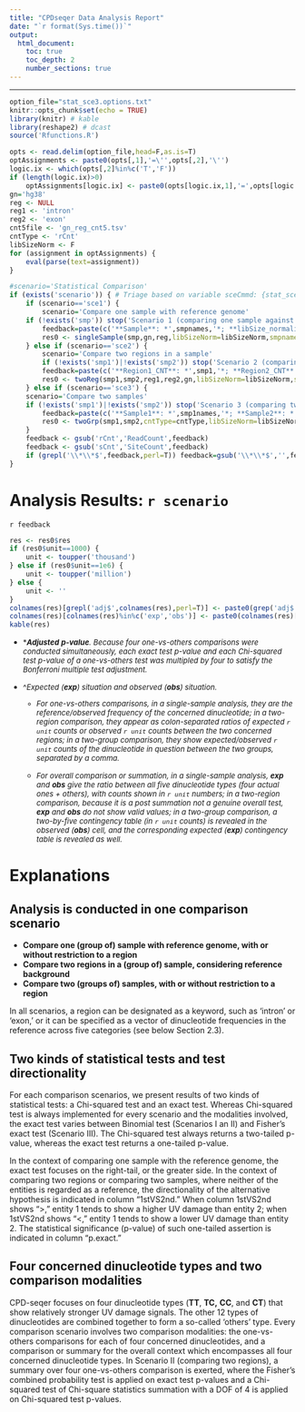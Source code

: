 ```yaml
---
title: "CPDseqer Data Analysis Report"
date: "`r format(Sys.time())`"
output:
  html_document:
    toc: true
    toc_depth: 2
    number_sections: true
---
```


<style type="text/css">
.main-container {
  max-width: 90%;
  margin-left: auto;
  margin-right: auto;
}
</style>
---

```r
option_file="stat_sce3.options.txt"
knitr::opts_chunk$set(echo = TRUE)
library(knitr) # kable
library(reshape2) # dcast
source('Rfunctions.R')
```
```r
opts <- read.delim(option_file,head=F,as.is=T) 
optAssignments <- paste0(opts[,1],'=\'',opts[,2],'\'')
logic.ix <- which(opts[,2]%in%c('T','F'))
if (length(logic.ix)>0)
	optAssignments[logic.ix] <- paste0(opts[logic.ix,1],'=',opts[logic.ix,2]) # =T or =F
gn='hg38'
reg <- NULL
reg1 <- 'intron'
reg2 <- 'exon'
cnt5file <- 'gn_reg_cnt5.tsv'
cntType <- 'rCnt'
libSizeNorm <- F
for (assignment in optAssignments) {
	eval(parse(text=assignment))
}

#scenario='Statistical Comparison'
if (exists('scenario')) { # Triage based on variable sceCmmd: {stat_sce1,stat_sce2,stat_sce3}
	if (scenario=='sce1') {
		scenario='Compare one sample with reference genome'
    if (!exists('smp')) stop('Scenario 1 (comparing one sample against reference) requires one sample\'s CNT file!')
		feedback=paste(c('**Sample**: *',smpnames,'*; **libSize_normalization**: *',libSizeNorm,'*; **Genome**: *',gn,'*; **CountType**: *',cntType,'*; **Region**: *',reg,'*'),collapse='')
		res0 <- singleSample(smp,gn,reg,libSizeNorm=libSizeNorm,smpnames=smpnames,cntType=cntType,cnt5file=cnt5file,nDigit=3)	
	} else if (scenario=='sce2') {
		scenario='Compare two regions in a sample'
		if (!exists('smp1')|!exists('smp2')) stop('Scenario 2 (comparing two regions) requires two regions\' CNT files!')
		feedback=paste(c('**Region1_CNT**: *',smp1,'*; **Region2_CNT**: *',smp2,'*; **libSize_normalization**: *',libSizeNorm,'*; **Genome**: *',gn,'*; **CountType**: *',cntType,'*; **Region1_reference**: *',reg1,'*; **Region2_reference**: *',reg2,'*'),collapse='')
		res0 <- twoReg(smp1,smp2,reg1,reg2,gn,libSizeNorm=libSizeNorm,smp1names=smp1names,smp2names=smp2names,cntType=cntType,cnt5file=cnt5file)
	} else if (scenario=='sce3') {
    scenario='Compare two samples'
    if (!exists('smp1')|!exists('smp2')) stop('Scenario 3 (comparing two samples) requires two samples\' CNT files!')
		feedback=paste(c('**Sample1**: *',smp1names,'*; **Sample2**: *',smp2names,'*; **libSize_normalization**: *',libSizeNorm,'*; **CountType**: *',cntType,'*'),collapse='')
		res0 <- twoGrp(smp1,smp2,cntType=cntType,libSizeNorm=libSizeNorm,smp1names=smp1names,smp2names=smp2names)
	}
	feedback <- gsub('rCnt','ReadCount',feedback)
	feedback <- gsub('sCnt','SiteCount',feedback)
	if (grepl('\\*\\*$',feedback,perl=T)) feedback=gsub('\\*\\*$','',feedback,perl=T)
}
```
# Analysis Results: `r scenario`
`r feedback`

```r
res <- res0$res
if (res0$unit==1000) { 
	unit <- toupper('thousand')
} else if (res0$unit==1e6) {
	unit <- toupper('million')
} else {
	unit <- ''
}
colnames(res)[grepl('adj$',colnames(res),perl=T)] <- paste0(grep('adj$',colnames(res),perl=T,val=T),'*')
colnames(res)[colnames(res)%in%c('exp','obs')] <- paste0(colnames(res)[colnames(res)%in%c('exp','obs')],'^')
kable(res)
```

* <font size="2">*_**Adjusted** **p-value**. Because four one-vs-others comparisons were conducted simultaneously, each exact test p-value and each Chi-squared test p-value of a one-vs-others test was multipled by four to satisfy the Bonferroni multiple test adjustment._



* ^_Expected (**exp**) situation and observed (**obs**) situation._ 

	+ _For one-vs-others comparisons, in a single-sample analysis, they are the reference/observed frequency of the concerned dinucleotide; in a two-region comparison, they appear as colon-separated ratios of expected `r unit` counts or observed `r unit` counts between the two concerned regions; in a two-group comparison, they show expected/observed `r unit` counts of the dinucleotide in question between the two groups, separated by a comma._ 

	+ _For overall comparison or summation, in a single-sample analysis, **exp** and **obs** give the ratio between all five dinucleotide types (four actual ones + others), with counts shown in `r unit` numbers; in a two-region comparison, because it is a post summation not a genuine overall test, **exp** and **obs** do not show valid values; in a two-group comparison, a two-by-five contingency table (in `r unit` counts) is revealed in the observed (**obs**) cell, and the corresponding expected (**exp**) contingency table is revealed as well._</font>


# Explanations
## Analysis is conducted in one comparison scenario
* __Compare one (group of) sample with reference genome, with or without restriction to a region__
* __Compare two regions in a (group of) sample, considering reference background__
* __Compare two (groups of) samples, with or without restriction to a region__

In all scenarios, a region can be designated as a keyword, such as 'intron' or 'exon,' or it can be specified as a vector of dinucleotide frequencies in the reference across five categories (see below Section 2.3).

## Two kinds of statistical tests and test directionality
For each comparison scenarios, we present results of two kinds of statistical tests: a Chi-squared test and an exact test. Whereas Chi-squared test is always implemented for every scenario and the modalities involved, the exact test varies between Binomial test (Scenarios I an II) and Fisher’s exact test (Scenario III). The Chi-squared test always returns a two-tailed p-value, whereas the exact test returns a one-tailed p-value.

In the context of comparing one sample with the reference genome, the exact test focuses on the right-tail, or the greater side. In the context of comparing two regions or comparing two samples, where neither of the entities is regarded as a reference, the directionality of the alternative hypothesis is indicated in column "1stVS2nd." When column 1stVS2nd shows ">," entity 1 tends to show a higher UV damage than entity 2; when 1stVS2nd shows "<," entity 1 tends to show a lower UV damage than entity 2. The statistical significance (p-value) of such one-tailed assertion is indicated in column "p.exact."

## Four concerned dinucleotide types and two comparison modalities
CPD-seqer focuses on four dinucleotide types (**TT**, **TC,** **CC**, and **CT**) that show relatively stronger UV damage signals. The other 12 types of dinucleotides are combined together to form a so-called ‘others’ type. Every comparison scenario involves two comparison modalities: the one-vs-others comparisons for each of four concerned dinucleotides, and a comparison or summary for the overall context which encompasses all four concerned dinucleotide types. In Scenario II (comparing two regions), a summary over four one-vs-others comparison is exerted, where the Fisher's combined probability test is applied on exact test p-values and a Chi-squared test of Chi-square statistics summation with a DOF of 4 is applied on Chi-squared test p-values.  

